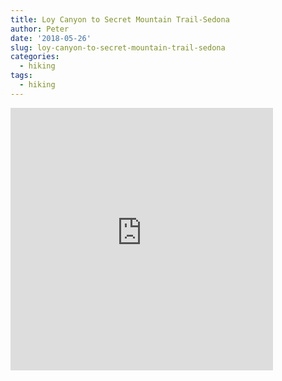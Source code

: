 ```yaml
---
title: Loy Canyon to Secret Mountain Trail-Sedona
author: Peter
date: '2018-05-26'
slug: loy-canyon-to-secret-mountain-trail-sedona
categories:
  - hiking
tags:
  - hiking
---
```


<iframe src='https://www.gaiagps.com/public/uXFQblEV6G8UQBPd2Y1C423n?embed=True' style='border:none; overflow-y: hidden; background-color:white; min-width: 320px; max-width:420px; width:100%; height: 420px;' scrolling='no' seamless='seamless'></iframe>

